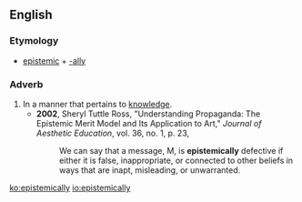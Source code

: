 ==English==

===Etymology===
* [[epistemic]] + [[-ally]]

===Adverb===
{{en-adv}}

# In a manner that pertains to [[knowledge]].
#* '''2002''', Sheryl Tuttle Ross, "Understanding Propaganda: The Epistemic Merit Model and Its Application to Art," ''Journal of Aesthetic Education'', vol. 36, no. 1, p. 23,
#*: We can say that a message, M, is '''epistemically''' defective if either it is false, inappropriate, or connected to other beliefs in ways that are inapt, misleading, or unwarranted.

[[ko:epistemically]]
[[io:epistemically]]